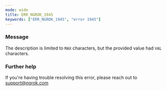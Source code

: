 ```yaml
---
mode: wide
title: ERR_NGROK_1945
keywords: ["ERR_NGROK_1945", "error 1945"]
---
```



### Message

The description is limited to `MAX` characters, but the provided value had `VAL` characters.

<ErrorDetails />

### Further help

If you're having trouble resolving this error, please reach out to [support@ngrok.com](mailto:support@ngrok.com?subject=Help%20with%20ERR_NGROK_1945)
